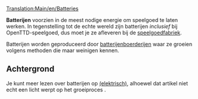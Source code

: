 [[Translation:Main/en/Batteries]]
{{nl/Vracht|name=Batterijen
|image=Batteries.png
|geproduceerd=[[Main/nl/Batterijenboerderij|Batterijenboerderij]]
|geaccepteerd=[[Main/nl/Speelgoedfabriek|Speelgoedfabriek]]
}}

'''Batterijen''' voorzien in de meest nodige energie om speelgoed te laten werken. In tegenstelling tot de echte wereld zijn batterijen ''inclusief'' bij OpenTTD-speelgoed, dus moet je ze afleveren bij de [[Main/nl/Speelgoedfabriek|speelgoedfabriek]].

Batterijen worden geproduceerd door [[Main/nl/Batterijenboerderij|batterijenboerderijen]] waar ze groeien volgens methoden die maar weinigen kennen.

==Achtergrond==
Je kunt meer lezen over batterijen op [http://www.wikipedia.org/wiki/nl:Batterij (elektrisch) ], alhoewel dat artikel niet echt een licht werpt op het groeiproces {{en/Emoticon|:D}}.